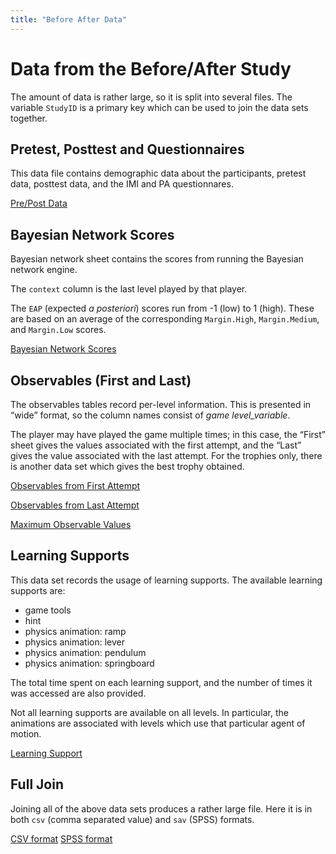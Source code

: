 ```yaml
---
title: "Before After Data"
---
```


# Data from the Before/After Study

The amount of data is rather large, so it is split into several files.
The variable `StudyID` is a primary key which can be used to join the data sets together.

## Pretest, Posttest and Questionnaires

This data file contains demographic data about the participants, pretest data,
posttest data, and the IMI and PA questionnares.

[Pre/Post Data](Data/PPIESFall2022PrePost.csv)

## Bayesian Network Scores

Bayesian network sheet contains the scores from running the Bayesian network engine.  

The `context` column is the last level played by that player.  

The `EAP` (expected _a posteriori_) scores run from
-1 (low) to 1 (high).  These are based on an average of the corresponding `Margin.High`, `Margin.Medium`, and `Margin.Low` scores.   

[Bayesian Network Scores](PPIESFall2022BN.csv)

## Observables (First and Last)

The observables tables record per-level information.  This is presented in "wide" format,
so the column names consist of _game level\_variable_.  

The player may have played the game multiple times; in this case, the "First" sheet gives
the values associated with the first attempt, and the "Last" gives the value associated
with the last attempt.  For the trophies only, there is another data set which gives
the best trophy obtained.

[Observables from First Attempt](PPIESFall2022obsFirst.csv)

[Observables from Last Attempt](PPIESFall2022obsLast.csv)

[Maximum Observable Values](PPIESFall2022obsMax.csv)

## Learning Supports

This data set records the usage of learning supports.  The available learning supports are:

* game tools
* hint
* physics animation: ramp
* physics animation: lever
* physics animation: pendulum
* physics animation: springboard

The total time spent on each learning support, and the number of times it was 
accessed are also provided.

Not all learning supports are available on all levels.  In particular, the animations are
associated with levels which use that particular agent of motion.

[Learning Support](Data/PPIESFall2022ls.csv)

## Full Join

Joining all of the above data sets produces a rather large file.  Here it is in both `csv`
(comma separated value) and `sav` (SPSS) formats.

[CSV format](Data/PPIESFall2022Full.csv)
[SPSS format](Data/PPIESFall2022BigDaddy.sav)






